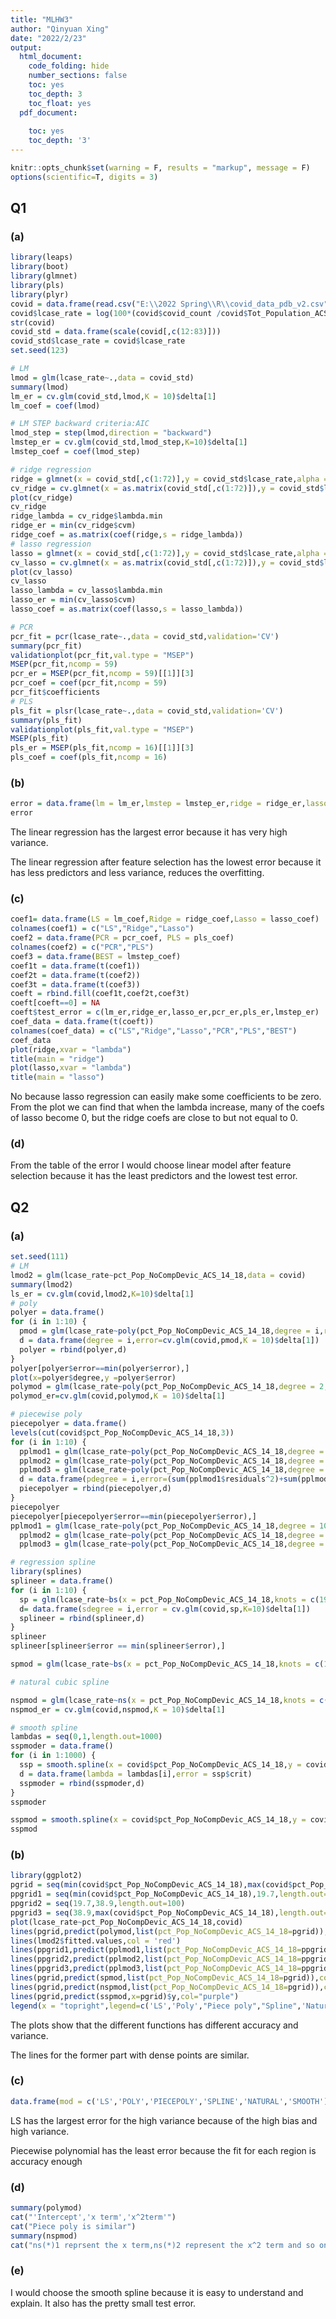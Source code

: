 ---
title: "MLHW3"
author: "Qinyuan Xing"
date: "2022/2/23"
output:
  html_document:
    code_folding: hide
    number_sections: false
    toc: yes
    toc_depth: 3
    toc_float: yes
  pdf_document:
    
    toc: yes
    toc_depth: '3'
---

```{r setup, include=FALSE}
knitr::opts_chunk$set(warning = F, results = "markup", message = F)
options(scientific=T, digits = 3) 
```

## Q1
### (a)

```{r}
library(leaps)
library(boot)
library(glmnet)
library(pls)
library(plyr)
covid = data.frame(read.csv("E:\\2022 Spring\\R\\covid_data_pdb_v2.csv"))
covid$lcase_rate = log(100*(covid$covid_count /covid$Tot_Population_ACS_14_18))
str(covid)
covid_std = data.frame(scale(covid[,c(12:83)]))
covid_std$lcase_rate = covid$lcase_rate
set.seed(123)

# LM
lmod = glm(lcase_rate~.,data = covid_std)
summary(lmod)
lm_er = cv.glm(covid_std,lmod,K = 10)$delta[1]
lm_coef = coef(lmod)

# LM STEP backward criteria:AIC
lmod_step = step(lmod,direction = "backward")
lmstep_er = cv.glm(covid_std,lmod_step,K=10)$delta[1]
lmstep_coef = coef(lmod_step)

# ridge regression
ridge = glmnet(x = covid_std[,c(1:72)],y = covid_std$lcase_rate,alpha = 0)
cv_ridge = cv.glmnet(x = as.matrix(covid_std[,c(1:72)]),y = covid_std$lcase_rate,alpha = 0,type.measure = "mse",nfolds = 10)
plot(cv_ridge)
cv_ridge
ridge_lambda = cv_ridge$lambda.min
ridge_er = min(cv_ridge$cvm)
ridge_coef = as.matrix(coef(ridge,s = ridge_lambda))
# lasso regression
lasso = glmnet(x = covid_std[,c(1:72)],y = covid_std$lcase_rate,alpha = 1)
cv_lasso = cv.glmnet(x = as.matrix(covid_std[,c(1:72)]),y = covid_std$lcase_rate,alpha = 1,type.measure = "mse",nfolds = 10)
plot(cv_lasso)
cv_lasso
lasso_lambda = cv_lasso$lambda.min
lasso_er = min(cv_lasso$cvm)
lasso_coef = as.matrix(coef(lasso,s = lasso_lambda))

# PCR
pcr_fit = pcr(lcase_rate~.,data = covid_std,validation='CV')
summary(pcr_fit)
validationplot(pcr_fit,val.type = "MSEP")
MSEP(pcr_fit,ncomp = 59)
pcr_er = MSEP(pcr_fit,ncomp = 59)[[1]][3]
pcr_coef = coef(pcr_fit,ncomp = 59)
pcr_fit$coefficients
# PLS
pls_fit = plsr(lcase_rate~.,data = covid_std,validation='CV')
summary(pls_fit)
validationplot(pls_fit,val.type = "MSEP")
MSEP(pls_fit)
pls_er = MSEP(pls_fit,ncomp = 16)[[1]][3]
pls_coef = coef(pls_fit,ncomp = 16)

```

### (b)

```{r}
error = data.frame(lm = lm_er,lmstep = lmstep_er,ridge = ridge_er,lasso = lasso_er,pcr = pcr_er,pls = pls_er)
error
```
The linear regression has the largest error because it has very high variance.

The linear regression after feature selection has the lowest error because it has less predictors and less variance, reduces the overfitting.

### (c)

```{r}
coef1= data.frame(LS = lm_coef,Ridge = ridge_coef,Lasso = lasso_coef)
colnames(coef1) = c("LS","Ridge","Lasso")
coef2 = data.frame(PCR = pcr_coef, PLS = pls_coef)
colnames(coef2) = c("PCR","PLS")
coef3 = data.frame(BEST = lmstep_coef)
coef1t = data.frame(t(coef1))
coef2t = data.frame(t(coef2))
coef3t = data.frame(t(coef3))
coeft = rbind.fill(coef1t,coef2t,coef3t)
coeft[coeft==0] = NA
coeft$test_error = c(lm_er,ridge_er,lasso_er,pcr_er,pls_er,lmstep_er)
coef_data = data.frame(t(coeft))
colnames(coef_data) = c("LS","Ridge","Lasso","PCR","PLS","BEST")
coef_data
plot(ridge,xvar = "lambda")
title(main = "ridge")
plot(lasso,xvar = "lambda")
title(main = "lasso")
```
No because lasso regression can easily make some coefficients to be zero.
From the plot we can find that when the lambda increase, many of the coefs of lasso become 0, but the ridge coefs are close to but not equal to 0.

### (d)

From the table of the error I would choose linear model after feature selection because it has the least predictors and the lowest test error.

## Q2

### (a)

```{r}
set.seed(111)
# LM
lmod2 = glm(lcase_rate~pct_Pop_NoCompDevic_ACS_14_18,data = covid)
summary(lmod2)
ls_er = cv.glm(covid,lmod2,K=10)$delta[1]
# poly
polyer = data.frame()
for (i in 1:10) {
  pmod = glm(lcase_rate~poly(pct_Pop_NoCompDevic_ACS_14_18,degree = i,raw = T),data = covid)
  d = data.frame(degree = i,error=cv.glm(covid,pmod,K = 10)$delta[1])
  polyer = rbind(polyer,d)
}
polyer[polyer$error==min(polyer$error),]
plot(x=polyer$degree,y =polyer$error)
polymod = glm(lcase_rate~poly(pct_Pop_NoCompDevic_ACS_14_18,degree = 2,raw = T),data = covid)
polymod_er=cv.glm(covid,polymod,K = 10)$delta[1]

# piecewise poly
piecepolyer = data.frame()
levels(cut(covid$pct_Pop_NoCompDevic_ACS_14_18,3))
for (i in 1:10) {
  pplmod1 = glm(lcase_rate~poly(pct_Pop_NoCompDevic_ACS_14_18,degree = i,raw = T),data = covid,subset =   (covid$pct_Pop_NoCompDevic_ACS_14_18<=19.7))
  pplmod2 = glm(lcase_rate~poly(pct_Pop_NoCompDevic_ACS_14_18,degree = i,raw = T),data = covid,subset = (pct_Pop_NoCompDevic_ACS_14_18<=38.9&pct_Pop_NoCompDevic_ACS_14_18>19.7))
  pplmod3 = glm(lcase_rate~poly(pct_Pop_NoCompDevic_ACS_14_18,degree = i,raw = T),data = covid,subset = (pct_Pop_NoCompDevic_ACS_14_18>38.9))
  d = data.frame(pdegree = i,error=(sum(pplmod1$residuals^2)+sum(pplmod2$residuals^2)+sum(pplmod3$residuals^2))/3133)
  piecepolyer = rbind(piecepolyer,d)
}
piecepolyer
piecepolyer[piecepolyer$error==min(piecepolyer$error),]
pplmod1 = glm(lcase_rate~poly(pct_Pop_NoCompDevic_ACS_14_18,degree = 10,raw = T),data = covid,subset =   (covid$pct_Pop_NoCompDevic_ACS_14_18<=19.7))
  pplmod2 = glm(lcase_rate~poly(pct_Pop_NoCompDevic_ACS_14_18,degree = 10,raw = T),data = covid,subset = (pct_Pop_NoCompDevic_ACS_14_18<=38.9&pct_Pop_NoCompDevic_ACS_14_18>19.7))
  pplmod3 = glm(lcase_rate~poly(pct_Pop_NoCompDevic_ACS_14_18,degree = 10,raw = T),data = covid,subset = (pct_Pop_NoCompDevic_ACS_14_18>38.9))

# regression spline
library(splines)
splineer = data.frame()
for (i in 1:10) {
  sp = glm(lcase_rate~bs(x = pct_Pop_NoCompDevic_ACS_14_18,knots = c(19.7,38.9),degree = i),data = covid)
  d= data.frame(sdegree = i,error = cv.glm(covid,sp,K=10)$delta[1])
  splineer = rbind(splineer,d)
}
splineer
splineer[splineer$error == min(splineer$error),]

spmod = glm(lcase_rate~bs(x = pct_Pop_NoCompDevic_ACS_14_18,knots = c(19.7,38.9),degree = 2),data = covid)

# natural cubic spline

nspmod = glm(lcase_rate~ns(x = pct_Pop_NoCompDevic_ACS_14_18,knots = c(19.7,38.9)),data = covid)
nspmod_er = cv.glm(covid,nspmod,K = 10)$delta[1]

# smooth spline
lambdas = seq(0,1,length.out=1000)
sspmoder = data.frame()
for (i in 1:1000) {
  ssp = smooth.spline(x = covid$pct_Pop_NoCompDevic_ACS_14_18,y = covid$lcase_rate,lambda = lambdas[i] )
  d = data.frame(lambda = lambdas[i],error = ssp$crit)
  sspmoder = rbind(sspmoder,d)
}
sspmoder

sspmod = smooth.spline(x = covid$pct_Pop_NoCompDevic_ACS_14_18,y = covid$lcase_rate)
sspmod
```

### (b)

```{r}
library(ggplot2)
pgrid = seq(min(covid$pct_Pop_NoCompDevic_ACS_14_18),max(covid$pct_Pop_NoCompDevic_ACS_14_18),length.out=100)
ppgrid1 = seq(min(covid$pct_Pop_NoCompDevic_ACS_14_18),19.7,length.out=100)
ppgrid2 = seq(19.7,38.9,length.out=100)
ppgrid3 = seq(38.9,max(covid$pct_Pop_NoCompDevic_ACS_14_18),length.out=100)
plot(lcase_rate~pct_Pop_NoCompDevic_ACS_14_18,covid)
lines(pgrid,predict(polymod,list(pct_Pop_NoCompDevic_ACS_14_18=pgrid)),col="orange")
lines(lmod2$fitted.values,col = 'red')
lines(ppgrid1,predict(pplmod1,list(pct_Pop_NoCompDevic_ACS_14_18=ppgrid1)),col="green")
lines(ppgrid2,predict(pplmod2,list(pct_Pop_NoCompDevic_ACS_14_18=ppgrid2)),col="green")
lines(ppgrid3,predict(pplmod3,list(pct_Pop_NoCompDevic_ACS_14_18=ppgrid3)),col="green")
lines(pgrid,predict(spmod,list(pct_Pop_NoCompDevic_ACS_14_18=pgrid)),col="blue")
lines(pgrid,predict(nspmod,list(pct_Pop_NoCompDevic_ACS_14_18=pgrid)),col="pink")
lines(pgrid,predict(sspmod,x=pgrid)$y,col="purple")
legend(x = "topright",legend=c('LS','Poly',"Piece poly","Spline",'Natural spline','Smooth Spline'),col=c('red','orange','green','blue','pink','purple'),cex = 0.5,ncol = 2,lty=1,lwd=1)
```

The plots show that the different functions has different accuracy and variance.

The lines for the former part with dense points are similar.

### (c)

```{r}
data.frame(mod = c('LS','POLY','PIECEPOLY','SPLINE','NATURAL','SMOOTH'),error=c(ls_er,polymod_er,min(piecepolyer$error),min(splineer$error),nspmod_er,sspmod$crit))
```

LS has the largest error for the high variance because of the high bias and high variance.

Piecewise polynomial has the least error because the fit for each region is accuracy enough

### (d)
```{r}
summary(polymod)
cat("'Intercept','x term','x^2term'")
cat("Piece poly is similar")
summary(nspmod)
cat("ns(*)1 reprsent the x term,ns(*)2 represent the x^2 term and so on")
```

### (e)

I would choose the smooth spline because it is easy to understand and explain. It also has the pretty small test error.








